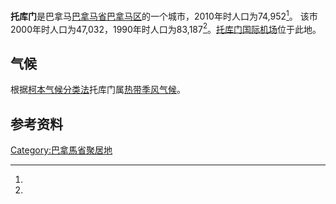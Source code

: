 {{Infobox settlement
|name                   = 托库门
|native_name            = 
|settlement_type        = [[市_(巴拿马)|市]]
|image_skyline          =
|image_caption          = 
|image_alt              = 
|pushpin_map            = Panama
|coordinates_display    = inline,title
|coordinates_region     = PA
|subdivision_type       = 国家
|subdivision_name       = {{flag|Panama}}
|subdivision_type1      = [[巴拿马行政区划|省份]]
|subdivision_name1      = [[巴拿马省|巴拿马省]]
|subdivision_type2      = [[区_(巴拿马)|区]]
|subdivision_name2      = [[巴拿马区|巴拿马区]]
|leader_title           = 
|leader_name            = 
|established_title      = 设立时间
|established_date       = 
|area_land_km2          = 63.9
|area_footnotes         = <ref name=inec>[http://www.contraloria.gob.pa/inec/archivos/P3601Cuadro11.xls {{Wayback|url=http://www.contraloria.gob.pa/inec/archivos/P3601Cuadro11.xls |date=20160304030354 }} "Cuadro 11 (Superficie, población y densidad de población en la República...)" [Table 11 (Area, population, and population density in the Republic...)<nowiki>]</nowiki>] (.xls). In {{cite web|title=Resultados Finales Básicos|trans-title=Basic Final Results|url=https://www.contraloria.gob.pa/inec/publicaciones/Publicaciones.aspx?ID_SUBCATEGORIA=59&ID_PUBLICACION=360&ID_IDIOMA=1&ID_CATEGORIA=13|publisher=[[National_Institute_of_Statistics_and_Census_of_Panama|National Institute of Statistics and Census of Panama]]|accessdate=May 26, 2015|language=es|archive-date=2015-07-10|archive-url=https://web.archive.org/web/20150710070123/http://www.contraloria.gob.pa/inec/Publicaciones/Publicaciones.aspx?ID_SUBCATEGORIA=59&ID_PUBLICACION=360&ID_IDIOMA=1&ID_CATEGORIA=13|dead-url=no}}</ref>
|population_as_of       = 2010
|population_total       = 74952
|population_footnotes   = <ref name=inec/>
|population_density_km2 = 1173.9
|population_note        = 人口密度数据由计算得出
|timezone1              = [[北美东部时区|东部时区]]
|utc_offset1            = −5
|latd=9 |latm=4 |lats=48 |latNS=N
|longd=79|longm= 22|longs=48 |longEW=W
 }}

'''托库门'''是巴拿马[[巴拿马省|巴拿马省]][[巴拿马区|巴拿马区]]的一个城市，2010年时人口为74,952<ref name=inec/>。 该市2000年时人口为47,032，1990年时人口为83,187<ref name=inec/>。[[托库门国际机场|托库门国际机场]]位于此地。

== 气候==
根据[[柯本气候分类法|柯本气候分类法]]托库门属[[热带季风气候|热带季风气候]]。
<div style="width:75%">
{{Weather box
|location = 托库门
|single line = Yes
|metric first = Yes
|temperature colour = pastel
|Jan high C= 36.0
|Feb high C= 36.6
|Mar high C= 37.0
|Apr high C= 37.6
|May high C= 38.0
|Jun high C= 38.0
|Jul high C= 36.0
|Aug high C= 38.0
|Sep high C= 35.4
|Oct high C= 35.2
|Nov high C= 35.0
|Dec high C= 35.5
|year high C= 
|Jan mean C = 26.6
|Feb mean C = 27.0
|Mar mean C = 27.5
|Apr mean C = 27.8
|May mean C = 27.4
|Jun mean C = 27.0
|Jul mean C = 27.0
|Aug mean C = 27.0
|Sep mean C = 26.7
|Oct mean C = 26.4
|Nov mean C = 26.5
|Dec mean C = 26.6
|year mean C = 
|Jan low C= 16.5
|Feb low C= 16.0
|Mar low C= 16.0
|Apr low C= 15.8
|May low C= 19.0
|Jun low C= 19.5
|Jul low C= 19.7
|Aug low C= 17.5
|Sep low C= 20.0
|Oct low C= 17.8
|Nov low C= 18.5
|Dec low C= 17.0
|year low C= 
|rain colour = green
|Jan rain mm= 26.4
|Feb rain mm= 10.0
|Mar rain mm= 15.2
|Apr rain mm= 69.6
|May rain mm= 231.6
|Jun rain mm= 234.7
|Jul rain mm= 172.4
|Aug rain mm= 218.0
|Sep rain mm= 246.8
|Oct rain mm= 326.3
|Nov rain mm= 240.9
|Dec rain mm= 100.6
|year rain mm= 
|Jan humidity= 69.6
|Feb humidity= 66.1
|Mar humidity= 64.9
|Apr humidity= 67.7
|May humidity= 78.2
|Jun humidity= 80.6
|Jul humidity= 79.6
|Aug humidity= 80.3
|Sep humidity= 81.2
|Oct humidity= 82.4
|Nov humidity= 81.9
|Dec humidity= 75.3
|year humidity= 
|Jan sun= 211.9
|Feb sun= 203.7
|Mar sun= 211.2
|Apr sun= 179.6
|May sun= 127.5
|Jun sun= 97.4
|Jul sun= 110.5
|Aug sun= 111.9
|Sep sun= 113.2
|Oct sun= 114.3
|Nov sun= 126.6
|Dec sun= 171.3
|year sun= 
|source 1 = <ref name="SMN">{{cite web
|url= http://www.hidromet.com.pa/clima_historicos.php
|title= Datos Historicos- Hidrometeorologica de ETESA
|accessdate= October 9, 2012
|publisher= ETESA
|archive-date= 2012-10-09
|archive-url= https://web.archive.org/web/20121009003023/http://www.hidromet.com.pa/clima_historicos.php
|dead-url= yes
}}</ref>
|date=November 2011
}}
</div>

==参考资料==
{{reflist}}

{{Panamá Province}}


[[Category:巴拿馬省聚居地|Category:巴拿馬省聚居地]]